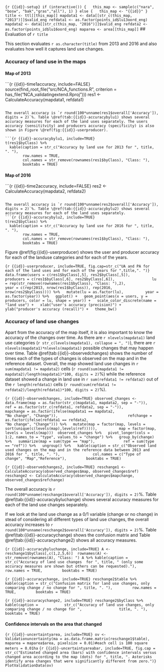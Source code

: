 
```{r {{id}}-setup}
if (interactive()) {
  this_map <- sample(c("nara", "bosw", "bak","gras","all"), 1)
} else {
  this_map <- "{{id}}"
}
title <- ttl[[this_map]]
mapdata1 <- data[[str_c(this_map, "2013")]]$valid_eng
refdata1 <- as.factor(points_id$lu13oord_eng)
mapdata2 <- data[[str_c(this_map, "2016")]]$valid_eng
refdata2 <- as.factor(points_id$lu16oord_eng)
maparea <- area[[this_map]]
```
## Evaluation of `r title`

This section evaluates `r as.character(title)` from 2013 and 2016 and also evaluates how well it captures land use changes.

### Accuracy of land use in the maps

#### Map of 2013
```{r {{id}}-time1accuracy, include=FALSE}
source(find_root_file("src/NCA_functions.R", 
                      criterion = has_file("NCA_validatingextend.Rproj")))
res1 <- CalculateAccuracy(mapdata1, refdata1)

```

The overall accuracy is `r round(100*unname(res1$overall['Accuracy']), digits = 2)`%. Table \@ref(tab:{{id}}-accuracybylu1) shows several accuracy measures for each of the land uses separately. The users accuracy (sensititvity) and producers accuracy (specificity) is also shown in Figure \@ref(fig:{{id}}-userproducer).

```{r {{id}}-accuracybylu1, include=TRUE}
t(res1$byClass) %>% 
  kable(caption = str_c("Accuracy by land use for 2013 for ", title, ". "),
        row.names = TRUE,
        col.names = str_remove(rownames(res1$byClass), "Class: "),
        booktabs = TRUE)
```

#### Map of 2016

```{r {{id}}-time2accuracy, include=FALSE}
res2 <- CalculateAccuracy(mapdata2, refdata2)

```

The overall accuracy is `r round(100*unname(res2$overall['Accuracy']), digits = 2)`%. Table \@ref(tab:{{id}}-accuracybylu2) shows several accuracy measures for each of the land uses separately. 
```{r {{id}}-accuracybylu2, include=TRUE}
t(res2$byClass) %>% 
  kable(caption = str_c("Accuracy by land use for 2016 for ", title, ". "),
        row.names = TRUE,
        col.names = str_remove(rownames(res1$byClass), "Class: "),
        booktabs = TRUE) 
```

Figure \@ref(fig:{{id}}-userproducer) shows the user and producer accuracy for each of the landuse categories and for each of the years.

```{r {{id}}-userproducer, include=TRUE, fig.cap=str_c("UA and PA for each of the land uses and for each of the years for ",title,". ")}
data.frame(users = c(res1$byClass[,5], res2$byClass[,5]),
                producers = c(res1$byClass[,6], res2$byClass[,6]),
                lu = rep(str_remove(rownames(res1$byClass), "Class: "),2),
                year = c(rep(2013, nrow(res1$byClass)), rep(2016, nrow(res2$byClass)))) %>%
  mutate(lu = as.factor(lu),
         year = as.factor(year)) %>%
  ggplot() +
  geom_point(aes(x = users, y = producers, color = lu, shape = year)) +
  scale_color_discrete(name = "land use") +
  xlab("user's accuracy (precision)") +
  ylab("producer's accuracy (recall)") +
  theme_bw()
```

### Accuracy of land use changes 

Apart from the accuracy of the map itself, it is also important to know the accuracy of the changes over time. As there are `r nlevels(mapdata1)` land use categories (`r str_c(levels(mapdata1), collapse = ", ")`),  there are  `r nlevels(mapdata1)*nlevels(mapdata1)` possible changes that may happen over time. Table \@ref(tab:{{id}}-observedchanges) shows the number of times each of the types of changes is observed on the map and in the reference dataset. Overall, the map showed land use changes in `r sum(mapdata1 != mapdata2)` cells (`r round(sum(mapdata1 != mapdata2)/length(mapdata1)*100, digits = 2)`%) while the reference dataset showed a change in land use in `r sum(refdata1 != refdata2)` out of the `r length(refdata1)` cells (`r round(sum(refdata1 != refdata2)/length(refdata1)*100, digits = 2)`%).

```{r {{id}}-observedchanges, include=TRUE}
observed_changes <- data.frame(map = as.factor(str_c(mapdata1, mapdata2, sep = "-")),
                               ref = as.factor(str_c(refdata1, refdata2, sep = "-")),
                               mapchange = as.factor(ifelse(mapdata1 == mapdata2, 
                                                  "No change", "Change")),
                               refchange = as.factor(ifelse(refdata1 == refdata2, 
                                                  "No change", "Change"))) %>%
  mutate(map = factor(map, levels = sort(unique(c(levels(map),levels(ref))))),
         map = factor(map, levels = levels(map))) 
observed_changes %>%
  pivot_longer(cols = 1:2, names_to = "type", values_to = "change") %>%
  group_by(change) %>%
  summarize(map = sum(type == "map"),
            ref = sum(type == "ref")) %>%
  ungroup() %>%
  kable(caption = str_c("Observed land used changes on the map and in the reference data between 2013 and 2016 for ", title, ". "),
              col.names = c("Type of change", "Map","Reference"),
        booktabs = TRUE) 
```

```{r {{id}}-observedchanges2, include=TRUE}
reschange1 <- CalculateAccuracy(observed_changes$map, observed_changes$ref)
reschange2 <- CalculateAccuracy(observed_changes$mapchange, observed_changes$refchange)
```

The overall accuracy is `r round(100*unname(reschange1$overall['Accuracy']), digits = 2)`%. Table \@ref(tab:{{id}}-accuracybyluchange) shows several accuracy measures for each of the land use changes separately.

If we look at the land use change as a 0/1 variable (change or no change) in stead of considering all different types of land use changes, the overall accuracy increases to `r round(100*unname(reschange2$overall['Accuracy']), digits = 2)`%. Table \@ref(tab:{{id}}-accuracychange) shows the confusion matrix and Table \@ref(tab:{{id}}-accuracychange2) shows all accuracy measures.

```{r {{id}}-accuracybyluchange, include=TRUE}
A <- reschange1$byClass[,c(1,2,5,6)] 
rownames(A) <- str_remove(rownames(A), "Class: ")
A %>% kable(caption = str_c("Accuracy of land use changes  for ", title, " (only some accuracy measures are shown but others can be requested)."),
        row.names = TRUE,
        booktabs = TRUE) 
```

```{r {{id}}-accuracychange, include=TRUE}
reschange2$table %>% kable(caption = str_c("Confusion matrix for land use changes, only comparing change / no change for ", title, ". "),
        row.names = TRUE,
        booktabs = TRUE) 
```

```{r {{id}}-accuracychange2, include=TRUE}
reschange2$byClass %>% 
  kable(caption = 
          str_c("Accuracy of land use changes, only comparing change / no change for ",
                title, ". "),
        booktabs = TRUE) 
```

#### Confidence intervals on the area that changed

```{r {{id}}-uncertaintyarea, include=TRUE}
ov <- Validationuncertainty(ma = as.data.frame.matrix(reschange1$table), maparea = maparea$area, pixelsize = 0.01)#each cell is 100 square meters = 0.01ha
```
```{r {{id}}-uncertaintyareabar, include=TRUE, fig.cap = str_c("Estimated changed area (bars) with confidence intervals versus changed area according to the map (dots) for ", title, ". Asterisks identify area changes that were significantly different from zero.")}
PlotValidationData(ov)
```
